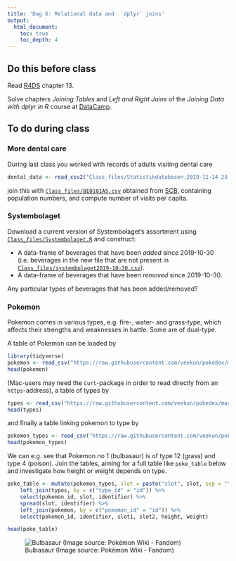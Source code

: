 ```yaml
---
title: 'Dag 6: Relational data and  `dplyr` joins'
output:
  html_document:
    toc: true
    toc_depth: 4    
---
```


## Do this before class

Read [R4DS](http://r4ds.had.co.nz/) chapter 13.

Solve chapters *Joining Tables* and *Left and Right Joins* of the *Joining Data with dplyr in R* course at [DataCamp](https://www.datacamp.com/enterprise/statistical-data-processing-mt5013/assignments).

## To do during class


### More dental care

During last class you worked with records of adults visiting dental care
```r
dental_data <- read_csv2("Class_files/Statistikdatabasen_2019-11-14 23_25_40.csv", skip = 1, n_max = 580)
```
join this with [`Class_files/BE0101A5.csv`](https://github.com/MT5013-HT19/Class_files/blob/master/BE0101A5.csv) obtained from [SCB](http://www.statistikdatabasen.scb.se/pxweb/sv/ssd/START__BE__BE0101__BE0101D/MedelfolkFodelsear/#), containing population numbers, and compute number of visits per capita.

### Systembolaget

Download a current version of Systembolaget's assortment using [`Class_files/Systembolaget.R`](https://github.com/MT5013-HT19/Class_files/blob/master/Systembolaget.R) and construct:

- A data-frame of beverages that have been *added* since 2019-10-30 (i.e. beverages in the new file that are not present in [`Class_files/systembolaget2019-10-30.csv`](https://github.com/MT5013-HT19/Class_files/blob/master/systembolaget2019-10-30.csv)).
- A data-frame of beverages that have been *removed* since 2019-10-30.

Any particular types of beverages that has been added/removed?

### Pokemon

Pokemon comes in various types, e.g.\ fire-, water- and grass-type, which affects their strengths and weaknesses in battle. Some are of dual-type.

A table of Pokemon can be loaded by
```r
library(tidyverse)
pokemon <- read_csv("https://raw.githubusercontent.com/veekun/pokedex/master/pokedex/data/csv/pokemon.csv")
head(pokemon)
```
(Mac-users may need the `Curl`-package in order to read directly from an  `https`-address), a table of types by

```r
types <- read_csv("https://raw.githubusercontent.com/veekun/pokedex/master/pokedex/data/csv/types.csv")
head(types)
```
and finally a table linking pokemon to type by
```r
pokemon_types <- read_csv("https://raw.githubusercontent.com/veekun/pokedex/master/pokedex/data/csv/pokemon_types.csv")
head(pokemon_types)
```

We can e.g. see that Pokemon no 1 (bulbasaur) is of type 12 (grass) and type 4 (poison). Join the tables, aiming for a full table like `poke_table` below and investigate how height or weight depends on type.


```r
poke_table <- mutate(pokemon_types, slot = paste("slot", slot, sep = "")) %>% 
    left_join(types, by = c("type_id" = "id")) %>% 
    select(pokemon_id, slot, identifier) %>% 
    spread(slot, identifier) %>% 
    left_join(pokemon, by = c("pokemon_id" = "id")) %>% 
    select(pokemon_id, identifier, slot1, slot2, height, weight)
```

```r
head(poke_table)
```

![Bulbasaur (Image source: Pokémon Wiki - Fandom)](Ash_Bulbasaur.png)

